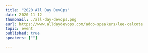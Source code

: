 ---
title: "2020 All Day DevOps"
date: 2020-11-12
thumbnail: ./all-day-devops.png
eurl: https://www.alldaydevops.com/addo-speakers/lee-calcote
topic: event
published: true
speakers: [""]

---
